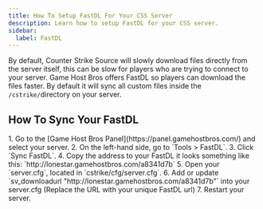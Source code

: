 ```yaml
---
title: How To Setup FastDL For Your CSS Server
description: Learn how to setup FastDL for your CSS server.
sidebar:
  label: FastDL
---
```


By default, Counter Strike Source will slowly download files directly from the server itself, this can be slow for players who are trying to connect to your server. Game Host Bros offers FastDL so players can download the files faster. By default it will sync all custom files inside the `/cstrike/`directory on your server.

## How To Sync Your FastDL
<Steps>
1. Go to the [Game Host Bros Panel](https://panel.gamehostbros.com/) and select your server.
2. On the left-hand side, go to `Tools > FastDL`.
3. Click `Sync FastDL`.
4. Copy the address to your FastDL it looks something like this: `http://lonestar.gamehostbros.com/a8341d7b`
5. Open your `server.cfg`, located in `cstrike/cfg/server.cfg`.
6. Add or update `sv_downloadurl "http://lonestar.gamehostbros.com/a8341d7b"` into your server.cfg (Replace the URL with your unique FastDL url)
7. Restart your server.
</Steps>